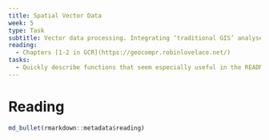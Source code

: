 ```yaml
---
title: Spatial Vector Data
week: 5
type: Task
subtitle: Vector data processing. Integrating ‘traditional GIS’ analyses with statistical modelling.  Data intersection, overlays, zonal statistics
reading:
  - Chapters [1-2 in GCR](https://geocompr.robinlovelace.net/) 
tasks:
  - Quickly describe functions that seem especially useful in the README.md file for this week.
---
```


# Reading

```r
md_bullet(rmarkdown::metadata$reading)
```

